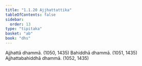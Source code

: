 ```yaml
---
title: "1.1.20 Ajjhattattika"
tableOfContents: false
sidebar:
  order: 13
type: "tipitaka"
basket: "ab"
book: "dhs"
---
```



<DynamicBreadcrumb />

<Division number="20" book="dhs">

<Paragraph number="59" book="dhs">
Ajjhattā dhammā. (<Emphasis>1050, 1435</Emphasis>)
</Paragraph>

<Paragraph number="60" book="dhs">
Bahiddhā dhammā. (<Emphasis>1051, 1435</Emphasis>)
</Paragraph>

<Paragraph number="61" book="dhs">
Ajjhattabahiddhā dhammā. (<Emphasis>1052, 1435</Emphasis>)
</Paragraph>
</Division>